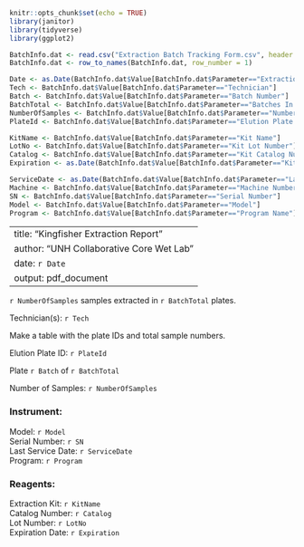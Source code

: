 ```r
knitr::opts_chunk$set(echo = TRUE)
library(janitor)
library(tidyverse)
library(ggplot2)

BatchInfo.dat <- read.csv("Extraction Batch Tracking Form.csv", header = FALSE)
BatchInfo.dat <- row_to_names(BatchInfo.dat, row_number = 1)

Date <- as.Date(BatchInfo.dat$Value[BatchInfo.dat$Parameter=="Extraction Date"],format = "%d/%m/%Y")
Tech <- BatchInfo.dat$Value[BatchInfo.dat$Parameter=="Technician"]
Batch <- BatchInfo.dat$Value[BatchInfo.dat$Parameter=="Batch Number"]
BatchTotal <- BatchInfo.dat$Value[BatchInfo.dat$Parameter=="Batches In Project"]
NumberOfSamples <- BatchInfo.dat$Value[BatchInfo.dat$Parameter=="Number Of Samples"]
PlateId <- BatchInfo.dat$Value[BatchInfo.dat$Parameter=="Elution Plate ID"]

KitName <- BatchInfo.dat$Value[BatchInfo.dat$Parameter=="Kit Name"]
LotNo <- BatchInfo.dat$Value[BatchInfo.dat$Parameter=="Kit Lot Number"]
Catalog <- BatchInfo.dat$Value[BatchInfo.dat$Parameter=="Kit Catalog Number"]
Expiration <- as.Date(BatchInfo.dat$Value[BatchInfo.dat$Parameter=="Kit Expiration Date"], format = "%m/%d/%Y")

ServiceDate <- as.Date(BatchInfo.dat$Value[BatchInfo.dat$Parameter=="Last Service Date"], format = "%d/%m/%Y")
Machine <- BatchInfo.dat$Value[BatchInfo.dat$Parameter=="Machine Number"]
SN <- BatchInfo.dat$Value[BatchInfo.dat$Parameter=="Serial Number"]
Model <- BatchInfo.dat$Value[BatchInfo.dat$Parameter=="Model"]
Program <- BatchInfo.dat$Value[BatchInfo.dat$Parameter=="Program Name"]

```


---
title: "Kingfisher Extraction Report"
author: "UNH Collaborative Core Wet Lab"
date: `r Date`
output: pdf_document
---

`r NumberOfSamples` samples extracted in `r BatchTotal` plates.

Technician(s): `r Tech`

Make a table with the plate IDs and total sample numbers.

Elution Plate ID: `r PlateId`

Plate `r Batch` of `r BatchTotal`

Number of Samples: `r NumberOfSamples`

### Instrument:

Model: `r Model`  
Serial Number: `r SN`  
Last Service Date: `r ServiceDate`  
Program: `r Program`

### Reagents:

Extraction Kit: `r KitName`  
Catalog Number: `r Catalog`  
Lot Number: `r LotNo`  
Expiration Date: `r Expiration`  

